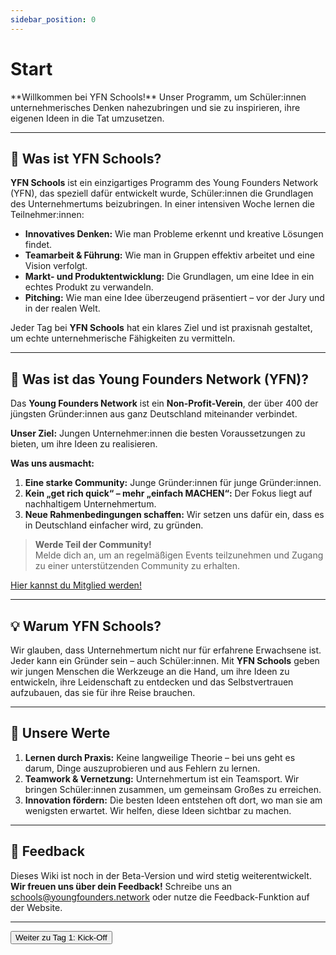 ```yaml
---
sidebar_position: 0
---
```


# Start

<Admonition type="info" icon="🎓">
  **Willkommen bei YFN Schools!**  
  Unser Programm, um Schüler:innen unternehmerisches Denken nahezubringen und sie zu inspirieren, ihre eigenen Ideen in die Tat umzusetzen.
</Admonition>

---

## 🎯 **Was ist YFN Schools?**

**YFN Schools** ist ein einzigartiges Programm des Young Founders Network (YFN), das speziell dafür entwickelt wurde, Schüler:innen die Grundlagen des Unternehmertums beizubringen. In einer intensiven Woche lernen die Teilnehmer:innen:

- **Innovatives Denken:** Wie man Probleme erkennt und kreative Lösungen findet.  
- **Teamarbeit & Führung:** Wie man in Gruppen effektiv arbeitet und eine Vision verfolgt.  
- **Markt- und Produktentwicklung:** Die Grundlagen, um eine Idee in ein echtes Produkt zu verwandeln.  
- **Pitching:** Wie man eine Idee überzeugend präsentiert – vor der Jury und in der realen Welt.

Jeder Tag bei **YFN Schools** hat ein klares Ziel und ist praxisnah gestaltet, um echte unternehmerische Fähigkeiten zu vermitteln.

---

## 🚀 **Was ist das Young Founders Network (YFN)?**

Das **Young Founders Network** ist ein **Non-Profit-Verein**, der über 400 der jüngsten Gründer:innen aus ganz Deutschland miteinander verbindet.  

**Unser Ziel:** Jungen Unternehmer:innen die besten Voraussetzungen zu bieten, um ihre Ideen zu realisieren. 

**Was uns ausmacht:**  
1. **Eine starke Community:** Junge Gründer:innen für junge Gründer:innen.  
2. **Kein „get rich quick“ – mehr „einfach MACHEN“:** Der Fokus liegt auf nachhaltigem Unternehmertum.  
3. **Neue Rahmenbedingungen schaffen:** Wir setzen uns dafür ein, dass es in Deutschland einfacher wird, zu gründen.

> **Werde Teil der Community!**  
> Melde dich an, um an regelmäßigen Events teilzunehmen und Zugang zu einer unterstützenden Community zu erhalten.  

[Hier kannst du Mitglied werden!](https://youngfounders.network/become-member)

---

## 💡 **Warum YFN Schools?**

Wir glauben, dass Unternehmertum nicht nur für erfahrene Erwachsene ist. Jeder kann ein Gründer sein – auch Schüler:innen. Mit **YFN Schools** geben wir jungen Menschen die Werkzeuge an die Hand, um ihre Ideen zu entwickeln, ihre Leidenschaft zu entdecken und das Selbstvertrauen aufzubauen, das sie für ihre Reise brauchen.

---

## 🌟 **Unsere Werte**

1. **Lernen durch Praxis:** Keine langweilige Theorie – bei uns geht es darum, Dinge auszuprobieren und aus Fehlern zu lernen.  
2. **Teamwork & Vernetzung:** Unternehmertum ist ein Teamsport. Wir bringen Schüler:innen zusammen, um gemeinsam Großes zu erreichen.  
3. **Innovation fördern:** Die besten Ideen entstehen oft dort, wo man sie am wenigsten erwartet. Wir helfen, diese Ideen sichtbar zu machen.  

---

## 📩 **Feedback**

Dieses Wiki ist noch in der Beta-Version und wird stetig weiterentwickelt.  
**Wir freuen uns über dein Feedback!** Schreibe uns an [schools@youngfounders.network](mailto:schools@youngfounders.network?subject=Feedback:) oder nutze die Feedback-Funktion auf der Website.

---

<Button destination="/roadmap/docs/yfn-school/day1/overview" style="primary">
  Weiter zu Tag 1: Kick-Off
</Button>